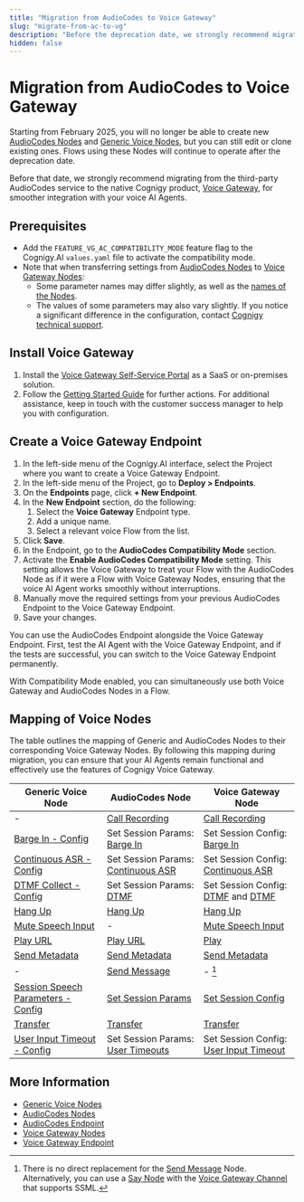 ```yaml
---
title: "Migration from AudioCodes to Voice Gateway"
slug: "migrate-from-ac-to-vg"
description: "Before the deprecation date, we strongly recommend migrating from the third-party AudioCodes service to the native Cognigy Voice Gateway product."
hidden: false
---
```


# Migration from AudioCodes to Voice Gateway

Starting from February 2025,
you will no longer be able
to create new [AudioCodes Nodes](../ai/build/node-reference/voice/audiocodes/overview.mdx) and [Generic Voice Nodes](../ai/build/node-reference/voice/generic/overview.mdx),
but you can still edit or clone existing ones.
Flows using these Nodes will continue to operate after the deprecation date.

Before that date, we strongly recommend migrating from the third-party AudioCodes service to the native Cognigy product,
[Voice Gateway](index.mdx), for smoother integration with your voice AI Agents.

## Prerequisites

- Add the `FEATURE_VG_AC_COMPATIBILITY_MODE` feature flag to the Cognigy.AI `values.yaml` file to activate the compatibility mode.
- Note that when transferring settings from [AudioCodes Nodes](../ai/build/node-reference/voice/audiocodes/overview.mdx) to [Voice Gateway Nodes](../ai/build/node-reference/voice/voice-gateway/overview.mdx):
    - Some parameter names may differ slightly, as well as the [names of the Nodes](#mapping-of-voice-nodes). 
    - The values of some parameters may also vary slightly. If you notice a significant difference in the configuration, contact [Cognigy technical support](../help/get-help.mdx).

## Install Voice Gateway

1. Install the [Voice Gateway Self-Service Portal](overview.mdx) as a SaaS or on-premises solution.
2. Follow the [Getting Started Guide](getting-started.mdx) for further actions. For additional assistance, keep in touch with the customer success manager to help you with configuration.

## Create a Voice Gateway Endpoint

1. In the left-side menu of the Cognigy.AI interface, select the Project where you want to create a Voice Gateway Endpoint.
2. In the left-side menu of the Project, go to **Deploy > Endpoints**.
3. On the **Endpoints** page, click **+ New Endpoint**.
4. In the **New Endpoint** section, do the following:<br />
    1. Select the **Voice Gateway** Endpoint type.<br />
    2. Add a unique name.<br />
    3. Select a relevant voice Flow from the list.<br />
5. Click **Save**.
6. In the Endpoint, go to the **AudioCodes Compatibility Mode** section.
7. Activate the **Enable AudioCodes Compatibility Mode** setting. This setting allows the Voice Gateway to treat your Flow with the AudioCodes Node as if it were a Flow with Voice Gateway Nodes, ensuring that the voice AI Agent works smoothly without interruptions.
8. Manually move the required settings from your previous AudioCodes Endpoint to the Voice Gateway Endpoint.
9. Save your changes.

You can use the AudioCodes Endpoint alongside the Voice Gateway Endpoint. First, test the AI Agent with the Voice Gateway Endpoint, and if the tests are successful, you can switch to the Voice Gateway Endpoint permanently.

With Compatibility Mode enabled, you can simultaneously use both Voice Gateway and AudioCodes Nodes in a Flow.

## Mapping of Voice Nodes

The table outlines the mapping of Generic and AudioCodes Nodes to their corresponding Voice Gateway Nodes.
By following this mapping during migration,
you can ensure that your AI Agents remain functional and effectively use the features of Cognigy Voice Gateway.

| Generic Voice Node                                                                                                 | AudioCodes Node                                                                                                                                        | Voice Gateway Node                                                                                                                                                      |
|--------------------------------------------------------------------------------------------------------------------|--------------------------------------------------------------------------------------------------------------------------------------------------------|-------------------------------------------------------------------------------------------------------------------------------------------------------------------------|
| -                                                                                                                  | [Call Recording](../ai/build/node-reference/voice/audiocodes/call-recording.mdx)                                                                        | [Call Recording](../ai/build/node-reference/voice/voice-gateway/call-recording.mdx)                                                                                      |
| [Barge In - Config](../ai/build/node-reference/voice/generic/barge-in-config.mdx)                                   | Set Session Params: [Barge In](../ai/build/node-reference/voice/voice-gateway/parameter-details.mdx)                                           | Set Session Config: [Barge In](../ai/build/node-reference/voice/voice-gateway/parameter-details.mdx)                                                            |
| [Continuous ASR - Config](../ai/build/node-reference/voice/generic/continuous-asr-config.mdx)                       | Set Session Params: [Continuous ASR](https://support.cognigy.com/hc/en-us/articles/360017413959-Audiocodes-Advanced-Configuration#continuous-asr-0-10) | Set Session Config: [Continuous ASR](../ai/build/node-reference/voice/voice-gateway/parameter-details.mdx)                                                |
| [DTMF Collect - Config](../ai/build/node-reference/voice/generic/dtmf-collect-config.mdx)                           | Set Session Params: [DTMF](https://support.cognigy.com/hc/en-us/articles/360017413959-Audiocodes-Advanced-Configuration#dtmf-0-6)                      | Set Session Config: [DTMF](../ai/build/node-reference/voice/voice-gateway/parameter-details.mdx) and [DTMF](../ai/build/node-reference/voice/voice-gateway/dtmf.mdx) |
| [Hang Up](../ai/build/node-reference/voice/generic/hang-up.mdx)                                                     | [Hang Up](../ai/build/node-reference/voice/audiocodes/hangup.mdx)                                                                                       | [Hang Up](../ai/build/node-reference/voice/voice-gateway/hangup.mdx)                                                                                                     |
| [Mute Speech Input](../ai/build/node-reference/voice/generic/mute-speech-input.mdx)                                 | -                                                                                                                                                      | [Mute Speech Input](../ai/build/node-reference/voice/voice-gateway/mute-speech-input.mdx)                                                                                |
| [Play URL](../ai/build/node-reference/voice/generic/play-url.mdx)                                                   | [Play URL](../ai/build/node-reference/voice/audiocodes/play-url.mdx)                                                                                    | [Play](../ai/build/node-reference/voice/voice-gateway/play.mdx)                                                                                                          |
| [Send Metadata](../ai/build/node-reference/voice/generic/send-metadata.mdx)                                         | [Send Metadata](../ai/build/node-reference/voice/audiocodes/send-meta-data.mdx)                                                                        | [Send Metadata](../ai/build/node-reference/voice/voice-gateway/send-metadata.mdx)                                                                                       |
| -                                                                                                                  | [Send Message](../ai/build/node-reference/voice/audiocodes/send-message.mdx)                                                                            | - [^*]                                                                                                                                                                  |
| [Session Speech Parameters - Config](../ai/build/node-reference/voice/generic/session-speech-parameters-config.mdx) | [Set Session Params](../ai/build/node-reference/voice/audiocodes/set-session-params.mdx)                                                                | [Set Session Config](../ai/build/node-reference/voice/voice-gateway/set-session-config.mdx)                                                                              |
| [Transfer](../ai/build/node-reference/voice/generic/transfer.mdx)                                                   | [Transfer](../ai/build/node-reference/voice/audiocodes/transfer-vg.mdx)                                                                                 | [Transfer](../ai/build/node-reference/voice/voice-gateway/transfer.mdx)                                                                                                  |
| [User Input Timeout - Config](../ai/build/node-reference/voice/generic/user-input-timeout-config.mdx)               | Set Session Params: [User Timeouts](https://support.cognigy.com/hc/en-us/articles/360017413959-Audiocodes-Advanced-Configuration#user-timeouts-0-12)   | Set Session Config: [User Input Timeout](../ai/build/node-reference/voice/voice-gateway/parameter-details.mdx)                                        |

[^*]: There is no direct replacement for the [Send Message](../ai/build/node-reference/voice/audiocodes/send-message.mdx) Node. Alternatively, you can use a [Say Node](../ai/build/node-reference/basic/say.mdx) with the [Voice Gateway Channel](../ai/build/nodes/channels.mdx#voice-gateway) that supports SSML.

## More Information

- [Generic Voice Nodes](../ai/build/node-reference/voice/generic/overview.mdx)
- [AudioCodes Nodes](../ai/build/node-reference/voice/audiocodes/overview.mdx)
- [AudioCodes Endpoint](../ai/deploy/endpoint-reference/audiocodes.mdx)
- [Voice Gateway Nodes](../ai/build/node-reference/voice/voice-gateway/overview.mdx)
- [Voice Gateway Endpoint](../ai/deploy/endpoint-reference/voice-gateway.mdx)